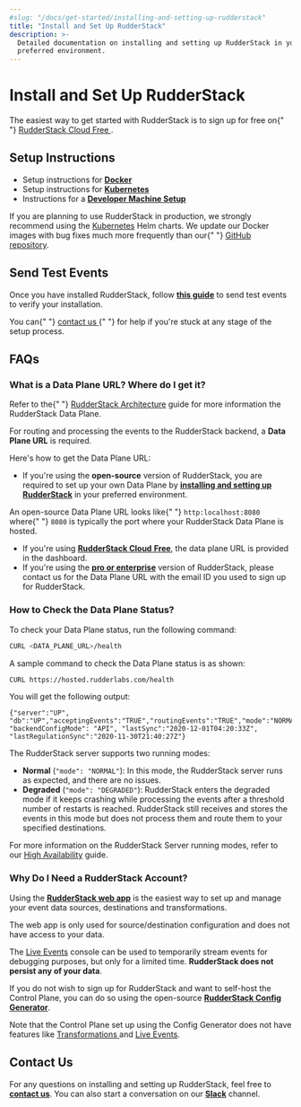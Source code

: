 ```yaml
---
#slug: "/docs/get-started/installing-and-setting-up-rudderstack"
title: "Install and Set Up RudderStack"
description: >-
  Detailed documentation on installing and setting up RudderStack in your
  preferred environment.
---
```


# Install and Set Up RudderStack

<div class="successBlock">
  The easiest way to get started with RudderStack is to sign up for free on{" "}
  <a href="https://app.rudderlabs.com/signup?type=freetrial">
    RudderStack Cloud Free
  </a>
  .
</div>

## Setup Instructions

- Setup instructions for [**Docker**](docker.md)
- Setup instructions for [**Kubernetes**](kubernetes.md)
- Instructions for a [**Developer Machine Setup**](developer-machine-setup.md)

<div class="warningBlock">
  If you are planning to use RudderStack in production, we strongly recommend
  using the <a href="./kubernetes">Kubernetes</a> Helm charts. We update our
  Docker images with bug fixes much more frequently than our{" "}
  <a href="https://github.com/rudderlabs/rudder-server">GitHub repository</a>.
</div>

## Send Test Events

Once you have installed RudderStack, follow [**this guide**](sending-test-events.md) to send test events to verify your installation.

<div class="successBlock">
  You can{" "}
  <a href="https://rudderstack.com/join-rudderstack-slack-community">
    contact us
  </a>{" "}
  for help if you're stuck at any stage of the setup process.
</div>

## FAQs

### What is a Data Plane URL? Where do I get it?

<div class="infoBlock">
  Refer to the{" "}
  <a href="../rudderstack-architecture">RudderStack Architecture</a> guide for
  more information the RudderStack Data Plane.
</div>

For routing and processing the events to the RudderStack backend, a **Data Plane URL** is required.

Here's how to get the Data Plane URL:

- If you're using the **open-source** version of RudderStack, you are required to set up your own Data Plane by [**installing and setting up RudderStack**](./) in your preferred environment.

<div class="successBlock">
  An open-source Data Plane URL looks like{" "}
  <code class="inline-code">http:localhost:8080</code> where{" "}
  <code class="inline-code">8080</code> is typically the port where your
  RudderStack Data Plane is hosted.
</div>

- If you're using [**RudderStack Cloud** **Free**](https://app.rudderlabs.com/signup?type=freetrial), the data plane URL is provided in the dashboard.
- If you're using the [**pro or enterprise**](https://rudderstack.com/pricing) version of RudderStack, please contact us for the Data Plane URL with the email ID you used to sign up for RudderStack.

### How to Check the Data Plane Status?

To check your Data Plane status, run the following command:

```bash
CURL <DATA_PLANE_URL>/health
```

A sample command to check the Data Plane status is as shown:

```bash
CURL https://hosted.rudderlabs.com/health
```

You will get the following output:

```text
{"server":"UP", "db":"UP","acceptingEvents":"TRUE","routingEvents":"TRUE","mode":"NORMAL","goroutines":"15364", "backendConfigMode": "API", "lastSync":"2020-12-01T04:20:33Z", "lastRegulationSync":"2020-11-30T21:40:27Z"}
```

The RudderStack server supports two running modes:

- **Normal** \(`"mode": "NORMAL"`\): In this mode, the RudderStack server runs as expected, and there are no issues.
- **Degraded** \(`"mode": "DEGRADED"`\): RudderStack enters the degraded mode if it keeps crashing while processing the events after a threshold number of restarts is reached. RudderStack still receives and stores the events in this mode but does not process them and route them to your specified destinations.

<div class="infoBlock">
For more information on the RudderStack Server running modes, refer to our <a href="../../user-guides/administrators-guide/high-availability">High Availability</a> guide.

</div>

### Why Do I Need a RudderStack Account?

Using the [**RudderStack web app**](https://app.rudderstack.com/) is the easiest way to set up and manage your event data sources, destinations and transformations.

<div class="infoBlock">
The web app is only used for source/destination configuration and does not have access to your data.

The <a href="../live-events">Live Events</a> console can be used to temporarily stream events for debugging purposes, but only for a limited time. <strong>RudderStack does not persist any of your data</strong>.

</div>

If you do not wish to sign up for RudderStack and want to self-host the Control Plane, you can do so using the open-source [**RudderStack Config Generator**](../../user-guides/how-to-guides/rudderstack-config-generator.md).

<div class="warningBlock">
  Note that the Control Plane set up using the Config Generator does not have
  features like
  <a href="../../adding-a-new-user-transformation-in-rudderstack">
    Transformations
  </a>
  and <a href="../live-events">Live Events</a>.
</div>

## Contact Us

For any questions on installing and setting up RudderStack, feel free to [**contact us**](mailto:%20docs@rudderstack.com). You can also start a conversation on our [**Slack**](https://rudderstack.com/join-rudderstack-slack-community) channel.
